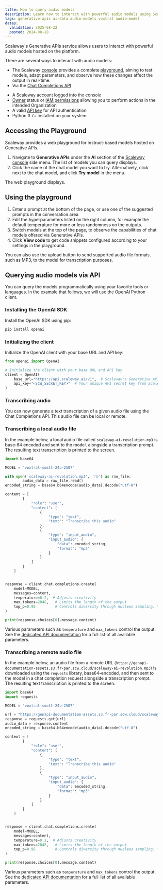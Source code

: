 ```yaml
---
title: How to query audio models
description: Learn how to interact with powerful audio models using Scaleway's Generative APIs service.
tags: generative-apis ai-data audio-models voxtral audio-model
dates:
  validation: 2025-08-22
  posted: 2024-08-28
---
```


Scaleway's Generative APIs service allows users to interact with powerful audio models hosted on the platform.

There are several ways to interact with audio models:
- The Scaleway [console](https://console.scaleway.com) provides a complete [playground](/generative-apis/how-to/query-language-models/#accessing-the-playground), aiming to test models, adapt parameters, and observe how these changes affect the output in real-time.
- Via the [Chat Completions API](https://www.scaleway.com/en/developers/api/generative-apis/#path-chat-completions-create-a-chat-completion)

<Requirements />

- A Scaleway account logged into the [console](https://console.scaleway.com)
- [Owner](/iam/concepts/#owner) status or [IAM permissions](/iam/concepts/#permission) allowing you to perform actions in the intended Organization
- A valid [API key](/iam/how-to/create-api-keys/) for API authentication
- Python 3.7+ installed on your system

## Accessing the Playground

Scaleway provides a web playground for instruct-based models hosted on Generative APIs.

1. Navigate to **Generative APIs** under the **AI** section of the [Scaleway console](https://console.scaleway.com/) side menu. The list of models you can query displays.
2. Click the name of the chat model you want to try. Alternatively, click <Icon name="more" /> next to the chat model, and click **Try model** in the menu. 

The web playground displays.

## Using the playground

1. Enter a prompt at the bottom of the page, or use one of the suggested prompts in the conversation area.
2. Edit the hyperparameters listed on the right column, for example the default temperature for more or less randomness on the outputs. 
3. Switch models at the top of the page, to observe the capabilities of chat models offered via Generative APIs. 
4. Click **View code** to get code snippets configured according to your settings in the playground.

<Message type="tip">
You can also use the upload button to send supported audio file formats, such as MP3, to the model for transcription purposes.
</Message> 

## Querying audio models via API

You can query the models programmatically using your favorite tools or languages.
In the example that follows, we will use the OpenAI Python client.

### Installing the OpenAI SDK

Install the OpenAI SDK using pip:

```bash
pip install openai
```

### Initializing the client

Initialize the OpenAI client with your base URL and API key:

```python
from openai import OpenAI

# Initialize the client with your base URL and API key
client = OpenAI(
    base_url="https://api.scaleway.ai/v1",  # Scaleway's Generative APIs service URL
    api_key="<SCW_SECRET_KEY>"  # Your unique API secret key from Scaleway
)
```

### Transcribing audio

You can now generate a text transcription of a given audio file using the Chat Completions API. This audio file can be local or remote.

### Transcribing a local audio file

In the example below, a local audio file called `scaleway-ai-revolution.mp3` is base-64 encoded and sent to the model, alongside a transcription prompt. The resulting text transcription is printed to the screen.

```python
import base64

MODEL = "voxtral-small-24b-2507"

with open('scaleway-ai-revolution.mp3', 'rb') as raw_file:
        audio_data = raw_file.read()
encoded_string = base64.b64encode(audio_data).decode("utf-8")

content = [
        {
            "role": "user",
            "content": [
                {
                    "type": "text",
                    "text": "Transcribe this audio"
                },
                {
                    "type": "input_audio",
                    "input_audio": {
                        "data": encoded_string,
                        "format": "mp3"
                    }
                }
            ]
        }
    ]


response = client.chat.completions.create(
    model=MODEL,
    messages=content,
    temperature=0.2,  # Adjusts creativity
    max_tokens=2048,   # Limits the length of the output
    top_p=0.95         # Controls diversity through nucleus sampling. You usually only need to use temperature.
)

print(response.choices[0].message.content)
```

Various parameters such as `temperature` and `max_tokens` control the output. See the [dedicated API documentation](https://www.scaleway.com/en/developers/api/generative-apis/#path-chat-completions-create-a-chat-completion) for a full list of all available parameters.

### Transcribing a remote audio file

In the example below, an audio file from a remote URL (`https://genapi-documentation-assets.s3.fr-par.scw.cloud/scaleway-ai-revolution.mp3`) is downloaded using the `requests` library, base64-encoded, and then sent to the model in a chat completion request alongside a transcription prompt. The resulting text transcription is printed to the screen.

```python
import base64
import requests

MODEL = "voxtral-small-24b-2507"

url = "https://genapi-documentation-assets.s3.fr-par.scw.cloud/scaleway-ai-revolution.mp3"
response = requests.get(url)
audio_data = response.content
encoded_string = base64.b64encode(audio_data).decode("utf-8")

content = [
        {
            "role": "user",
            "content": [
                {
                    "type": "text",
                    "text": "Transcribe this audio"
                },
                {
                    "type": "input_audio",
                    "input_audio": {
                        "data": encoded_string,
                        "format": "mp3"
                    }
                }
            ]
        }
    ]


response = client.chat.completions.create(
    model=MODEL,
    messages=content,
    temperature=0.2,  # Adjusts creativity
    max_tokens=2048,   # Limits the length of the output
    top_p=0.95         # Controls diversity through nucleus sampling. You usually only need to use temperature.
)

print(response.choices[0].message.content)

```

Various parameters such as `temperature` and `max_tokens` control the output. See the [dedicated API documentation](https://www.scaleway.com/en/developers/api/generative-apis/#path-chat-completions-create-a-chat-completion) for a full list of all available parameters.

